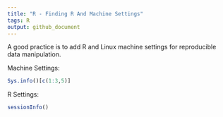 ```yaml
---
title: "R - Finding R And Machine Settings"
tags: R 
output: github_document
---
```


A good practice is to add R and Linux machine settings for reproducible data manipulation.

Machine Settings:

```r
Sys.info()[c(1:3,5)]
```

R Settings:
```r
sessionInfo()
```

